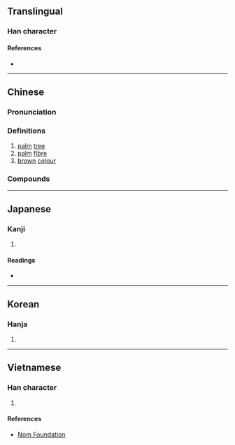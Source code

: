 {{character info/new}}
==Translingual==

===Han character===
{{Han char|rn=75|rad=木|as=08|sn=12|four=43991|canj=DJMF|ids=⿰木宗}}

====References====
* {{Han ref|kx=0532.140|dkj=14933|dj=0920.200|hdz=21238.070|uh=68D5|ud=26837|bh=B4C4|bd=46276}}

----

==Chinese==
{{zh-forms|alt=椶}}

===Pronunciation===
{{zh-pron
|m=zōng
|c=zung1
|h=pfs=chûng
|md=cĕ̤ng
|mn=chang
|w=1tson
|mc=y
|oc=y
|cat=n,a
}}

===Definitions===
{{zh-hanzi}}

# [[palm]] [[tree]]
# [[palm]] [[fibre]]
# [[brown]] [[colour]] {{gloss|similar to that of fibers made from a palm's [[leaf sheath]]}}
#: {{zh-x|棕熊|'''brown''' bear}}

===Compounds===
{{zh-der|棕繃|棕編|棕黑|棕紅|棕黃|棕櫚|棕毛|棕壤|棕色|棕繩|棕樹|棕毯|棕熊|棕竹|油棕|棕色種|觀音棕竹}}

----

==Japanese==

===Kanji===
{{ja-kanji|grade=|rs=木08}}

# {{defn|lang=ja|sort=木08}}

====Readings====
* {{ja-readings|on=[[しゅ]] (shu), [[そう]] (sō)|kun=}}

----

==Korean==

===Hanja===
{{ko-hanja|hangeul=종|eumhun=|rv=jong|mr=chong|y=cong}}

# {{defn|lang=ko|sort=木08}}

----

==Vietnamese==

===Han character===
{{vi-readings|rs=木08|hanviet=[[sồng]], [[tông]]}}

# {{defn|lang=vi|sort=木08}}

====References====
* [http://nomfoundation.org/common/nom_details.php?codepoint=68d5 Nom Foundation]